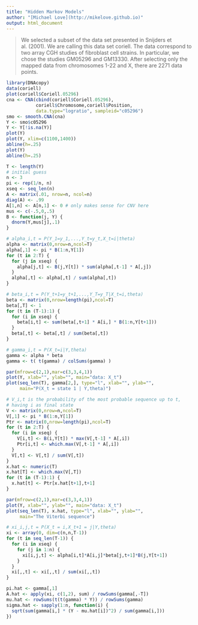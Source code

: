 ```yaml
---
title: "Hidden Markov Models"
author: "[Michael Love](http://mikelove.github.io)"
output: html_document
---
```


> We selected a subset of the data set presented in Snijders et
> al. (2001). We are calling this data set coriell. The data correspond
> to two array CGH studies of fibroblast cell strains. In particular, we
> chose the studies GM05296 and GM13330. After selecting only the mapped
> data from chromosomes 1-22 and X, there are 2271 data points. 

```r
library(DNAcopy)
data(coriell)
plot(coriell$Coriell.05296)
cna <- CNA(cbind(coriell$Coriell.05296),
           coriell$Chromosome,coriell$Position,
           data.type="logratio", sampleid="c05296")
smo <- smooth.CNA(cna)
Y <- smo$c05296
Y <- Y[!is.na(Y)]
plot(Y)
plot(Y, xlim=c(1100,1400))
abline(h=.25)
plot(Y)
abline(h=.25)
```

```r
T <- length(Y)
# initial guess
n <- 3
pi <- rep(1/n, n)
xseq <- seq_len(n)
A <- matrix(.01, nrow=n, ncol=n)
diag(A) <- .99
A[1,n] <- A[n,1] <- 0 # only makes sense for CNV here
mus <- c(-.5,0,.5)
B <- function(j, Y) {
  dnorm(Y,mus[j],.1)
}
```

```r
# alpha_i,t = P(Y_1=y_1,...,Y_t=y_t,X_t=i|theta)
alpha <- matrix(0,nrow=n,ncol=T)
alpha[,1] <- pi * B(1:n,Y[1])
for (t in 2:T) {
  for (j in xseq) {
    alpha[j,t] <- B(j,Y[t]) * sum(alpha[,t-1] * A[,j])
  }
  alpha[,t] <- alpha[,t] / sum(alpha[,t])
}
```

```r
# beta_i,t = P(Y_t+1=y_t+1,...,Y_T=y_T|X_t=i,theta)
beta <- matrix(0,nrow=length(pi),ncol=T)
beta[,T] <- 1
for (t in (T-1):1) {
  for (i in xseq) {
    beta[i,t] <- sum(beta[,t+1] * A[i,] * B(1:n,Y[t+1]))
  }
  beta[,t] <- beta[,t] / sum(beta[,t])
}
```

```r
# gamma_i,t = P(X_t=i|Y,theta)
gamma <- alpha * beta
gamma <- t( t(gamma) / colSums(gamma) )
```

```r
par(mfrow=c(2,1),mar=c(3,3,4,1))
plot(Y, xlab="", ylab="", main="data: X_t")
plot(seq_len(T), gamma[2,], type="l", xlab="", ylab="",
     main="P(X_t = state 1 | Y,theta)")
```

```r
# V_i,t is the probability of the most probable sequence up to t,
# having i as final state
V <- matrix(0,nrow=n,ncol=T)
V[,1] <- pi * B(1:n,Y[1])
Ptr <- matrix(0,nrow=length(pi),ncol=T)
for (t in 2:T) {
  for (i in xseq) {
    V[i,t] <- B(i,Y[t]) * max(V[,t-1] * A[,i])
    Ptr[i,t] <- which.max(V[,t-1] * A[,i])
  }
  V[,t] <- V[,t] / sum(V[,t])
}
x.hat <- numeric(T)
x.hat[T] <- which.max(V[,T])
for (t in (T-1):1) {
  x.hat[t] <- Ptr[x.hat[t+1],t+1]
}
```

```r
par(mfrow=c(2,1),mar=c(3,3,4,1))
plot(Y, xlab="", ylab="", main="data: X_t")
plot(seq_len(T), x.hat, type="l", xlab="", ylab="",
     main="The Viterbi sequence")
```

```r
# xi_i,j,t = P(X_t = i,X_t+1 = j|Y,theta)
xi <- array(0, dim=c(n,n,T-1))
for (t in seq_len(T-1)) {
  for (i in xseq) {
    for (j in 1:n) {
      xi[i,j,t] <- alpha[i,t]*A[i,j]*beta[j,t+1]*B(j,Y[t+1])
    }
  }
  xi[,,t] <- xi[,,t] / sum(xi[,,t])
}
```

```r
pi.hat <- gamma[,1]
A.hat <- apply(xi, c(1,2), sum) / rowSums(gamma[,-T])
mu.hat <- rowSums(t(t(gamma) * Y)) / rowSums(gamma)
sigma.hat <- sapply(1:n, function(i) {
  sqrt(sum(gamma[i,] * (Y - mu.hat[i])^2) / sum(gamma[i,]))
})
```
